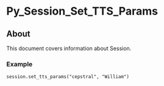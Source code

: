 
# Py_Session_Set_TTS_Params 

 

## About

This document covers information about Session.

### Example

```xml
session.set_tts_params("cepstral", "William")
```


